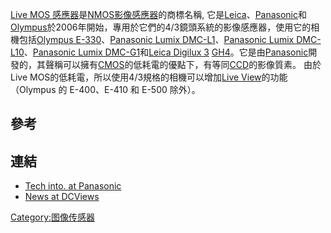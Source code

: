 [[Live_MOS_感應器|Live MOS 感應器]]是[[NMOS影像感應器|NMOS影像感應器]]的商標名稱, 它是[[Leica|Leica]]、[[Panasonic|Panasonic]]和[[Olympus|Olympus]]於2006年開始，專用於它們的4/3鏡頭系統的影像感應器，使用它的相機包括[[Olympus_E-330|Olympus E-330]]、[[Panasonic_Lumix_DMC-L1|Panasonic Lumix DMC-L1]]、[[Panasonic_Lumix_DMC-L10|Panasonic Lumix DMC-L10]]、[[Panasonic_Lumix_DMC-G1|Panasonic Lumix DMC-G1]]和[[Leica_Digilux_3|Leica Digilux 3]] [[GH4|GH4]]。它是由[[Panasonic|Panasonic]]開發的，其聲稱可以擁有[[CMOS|CMOS]]的低耗電的優點下，有等同[[CCD|CCD]]的影像質素。
由於Live MOS的低耗電，所以使用4/3規格的相機可以增加[[Live_View|Live View]]的功能（Olympus 的 E-400、E-410 和 E-500 除外）。

== 參考 ==
{{reflist}}
== 連結 ==
*[https://web.archive.org/web/20080321093224/http://panasonic.co.jp/pavc/global/lumix/l1/sensor_venusengine01.html Tech into. at Panasonic] 
*[http://www.dcviews.com/press/Olympus-Panasonic-MOS.htm News at DCViews] {{Wayback|url=http://www.dcviews.com/press/Olympus-Panasonic-MOS.htm |date=20201025084753 }}

[[Category:图像传感器|Category:图像传感器]]